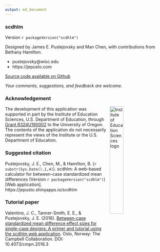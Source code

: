 ---
output: md_document
---

### scdhlm

Version `r packageVersion("scdhlm")`

Designed by James E. Pustejovsky and Man Chen, with contributions from Bethany Hamilton.

* pustejovsky@wisc.edu
* https://jepusto.com

[Source code available on Github](https://github.com/jepusto/scdhlm/tree/master/inst/shiny-examples/scdhlm)

_Your comments, suggestions, and feedback are welcome._


### Acknowledgement

<img src="https://raw.githubusercontent.com/jepusto/scdhlm/master/images/IES_InstituteOfEducationSciences_RGB.svg" width="30%" align = "right" style = "margin: 0px 10px" alt = "Institute of Education Sciences logo"/>

The development of this application was supported in part by the Institute of Education Sciences, U.S. Department of Education, through [Grant R324U190002](https://ies.ed.gov/funding/grantsearch/details.asp?ID=3358) to the University of Oregon. The contents of the application do not necessarily represent the views of the Institute or the U.S. Department of Education.

### Suggested citation

Pustejovsky, J. E., Chen, M., & Hamilton, B. (`r substr(Sys.Date(),1,4)`). scdhlm: A web-based calculator for between-case standardized mean differences (Version `r packageVersion("scdhlm")`) [Web application]. https://jepusto.shinyapps.io/scdhlm

### Tutorial paper

Valentine, J. C., Tanner-Smith, E. E., & Pustejovsky, J. E. (2016). [Between-case standardized mean difference effect sizes for single-case designs: A primer and tutorial using the scdhlm web application](https://campbellcollaboration.org/library/effect-sizes-single-case-designs-campbell-discussion-paper-1.html). Oslo, Norway: The Campbell Collaboration. DOI: 10.4073/cmpn.2016.3
